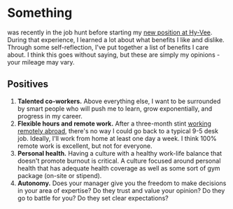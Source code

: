 
<PageContainer>

# Something

was recently in the job hunt before starting my
[new position at Hy-Vee](/blog/joining-hy-vee). During that experience, I
learned a lot about what benefits I like and dislike. Through some
self-reflection, I've put together a list of benefits I care about. I think this
goes without saying, but these are simply my opinions - your mileage may vary.

## Positives

1. **Talented co-workers.** Above everything else, I want to be surrounded by
   smart people who will push me to learn, grow exponentially, and progress in
   my career.
2. **Flexible hours and remote work.** After a three-month stint
   [working remotely abroad](/blog/the-search-for-everything), there's no way I
   could go back to a typical 9-5 desk job. Ideally, I'll work from home at
   least one day a week. I think 100% remote work is excellent, but not for
   everyone.
3. **Personal health.** Having a culture with a healthy work-life balance that
   doesn't promote burnout is critical. A culture focused around personal health
   that has adequate health coverage as well as some sort of gym package
   (on-site or stipend).
4. **Autonomy.** Does your manager give you the freedom to make decisions in
   your area of expertise? Do they trust and value your opinion? Do they go to
   battle for you? Do they set clear expectations?

</PageContainer>
